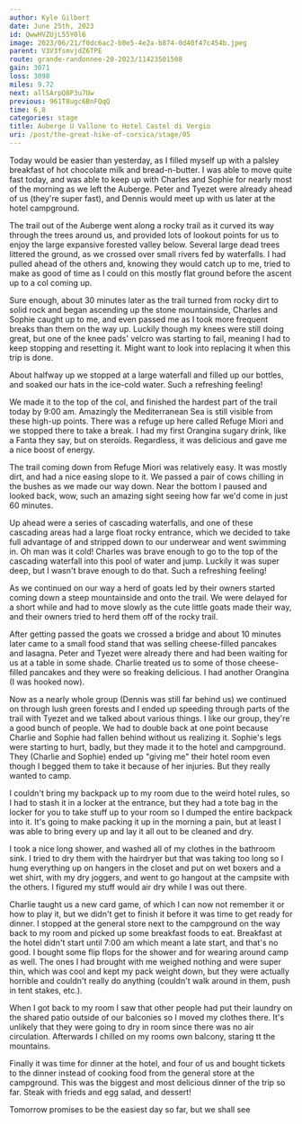 ```yaml
---
author: Kyle Gilbert
date: June 25th, 2023
id: QwwHVZUjL55Y0l6
image: 2023/06/21/f0dc6ac2-b0e5-4e2a-b874-0d40f47c454b.jpeg
parent: V3V3fsmvjdZ6TPE
route: grande-randonnee-20-2023/11423501508
gain: 3071
loss: 3098
miles: 9.72
next: allSArpQ8P3u7Uw
previous: 961T8ugc6BnFQqQ
time: 6,8
categories: stage
title: Auberge U Vallone to Hotel Castel di Vergio
uri: /post/the-great-hike-of-corsica/stage/05
---
```


<Stats />

<Route />

Today would be easier than yesterday, as I filled myself up with a palsley
breakfast of hot chocolate milk and bread-n-butter. I was able to move quite
fast today, and was able to keep up with Charles and Sophie for nearly most of
the morning as we left the Auberge. Peter and Tyezet were already ahead of us
(they're super fast), and Dennis would meet up with us later at the hotel
campground.

The trail out of the Auberge went along a rocky trail as it curved its way
through the trees around us, and provided lots of lookout points for us to
enjoy the large expansive forested valley below. Several large dead trees
littered the ground, as we crossed over small rivers fed by waterfalls. I had
pulled ahead of the others and, knowing they would catch up to me, tried to
make as good of time as I could on this mostly flat ground before the ascent up
to a col coming up.

Sure enough, about 30 minutes later as the trail turned from rocky dirt to
solid rock and began ascending up the stone mountainside, Charles and Sophie
caught up to me, and even passed me as I took more frequent breaks than them
on the way up. Luckily though my knees were still doing great, but one of the
knee pads' velcro was starting to fail, meaning I had to keep stopping and
resetting it. Might want to look into replacing it when this trip is done.

About halfway up we stopped at a large waterfall and filled up our bottles, and
soaked our hats in the ice-cold water. Such a refreshing feeling!

We made it to the top of the col, and finished the hardest part of the trail
today by 9:00 am. Amazingly the Mediterranean Sea is still visible from these
high-up points. There was a refuge up here called Refuge Miori and we stopped
there to take a break. I had my first Orangina sugary drink, like a Fanta they
say, but on steroids. Regardless, it was delicious and gave me a nice boost of
energy.

The trail coming down from Refuge Miori was relatively easy. It was mostly dirt,
and had a nice easing slope to it. We passed a pair of cows chilling in the
bushes as we made our way down. Near the bottom I paused and looked back, wow,
such an amazing sight seeing how far we'd come in just 60 minutes.

Up ahead were a series of cascading waterfalls, and one of these cascading
areas had a large float rocky entrance, which we decided to take full advantage
of and stripped down to our underwear and went swimming in. Oh man was it cold!
Charles was brave enough to go to the top of the cascading waterfall into this
pool of water and jump. Luckily it was super deep, but I wasn't brave enough
to do that. Such a refreshing feeling!

As we continued on our way a herd of goats led by their owners started coming
down a steep mountainside and onto the trail. We were delayed for a short
while and had to move slowly as the cute little goats made their way, and their
owners tried to herd them off of the rocky trail.

After getting passed the goats we crossed a bridge and about 10 minutes later
came to a small food stand that was selling cheese-filled pancakes and
lasagna. Peter and Tyezet were already there and had been waiting for us at a
table in some shade. Charlie treated us to some of those cheese-filled pancakes
and they were so freaking delicious. I had another Orangina (I was hooked now).

Now as a nearly whole group (Dennis was still far behind us) we continued on
through lush green forests and I ended up speeding through parts of the trail
with Tyezet and we talked about various things. I like our group, they're a good
bunch of people. We had to double back at one point because Charlie and Sophie
had fallen behind without us realizing it. Sophie's legs were starting to hurt,
badly, but they made it to the hotel and campground. They (Charlie and Sophie)
ended up "giving me" their hotel room even though I begged them to take it
because of her injuries. But they really wanted to camp.

I couldn't bring my backpack up to my room due to the weird hotel rules, so I
had to stash it in a locker at the entrance, but they had a tote bag in the
locker for you to take stuff up to your room so I dumped the entire backpack
into it. It's going to make packing it up in the morning a pain, but at least I
was able to bring every up and lay it all out to be cleaned and dry.

I took a nice long shower, and washed all of my clothes in the bathroom sink. I
tried to dry them with the hairdryer but that was taking too long so I hung
everything up on hangers in the closet and put on wet boxers and a wet shirt,
with my dry joggers, and went to go hangout at the campsite with the others.
I figured my stuff would air dry while I was out there.

Charlie taught us a new card game, of which I can now not remember it or how
to play it, but we didn't get to finish it before it was time to get ready
for dinner. I stopped at the general store next to the campground on the way
back to my room and picked up some breakfast foods to eat. Breakfast at the
hotel didn't start until 7:00 am which meant a late start, and that's no good.
I bought some flip flops for the shower and for wearing around camp as well. The
ones I had brought with me weighed nothing and were super thin, which was cool
and kept my pack weight down, but they were actually horrible and couldn't
really do anything (couldn't walk around in them, push in tent stakes, etc.).

When I got back to my room I saw that other people had put their laundry on the
shared patio outside of our balconies so I moved my clothes there. It's unlikely
that they were going to dry in room since there was no air circulation. Afterwards
I chilled on my rooms own balcony, staring tt the mountains.

Finally it was time for dinner at the hotel, and four of us and bought tickets
to the dinner instead of cooking food from the general store at the campground.
This was the biggest and most delicious dinner of the trip so far. Steak with
frieds and egg salad, and dessert!

Tomorrow promises to be the easiest day so far, but we shall see


